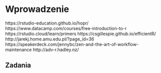 # Wprowadzenie {#wprowadzenie}

<!-- akapit o złożoności -->

<!-- why we code? -->
<!-- cost of reproduction! (economy) -->
<!-- money, money, money -->
<!-- reproducibility -->

<!-- group work -->

<!-- https://csgillespie.github.io/efficientR/collaboration.html#coding-style -->
<!-- There are, however, general principles that most programmers agree on, such as: -->

<!--     Use modular code; -->
<!--     Comment your code; -->
<!--     Don’t Repeat Yourself (DRY); -->
<!--     Be concise, clear and consistent. -->

<!-- why r (https://adv-r.hadley.nz/introduction.html)-->



<!-- gdzie zdobyć wiedzę (online resources) -->
<!-- everything takes time -->

<!-- akapit o inspiracjach -->
https://rstudio-education.github.io/hopr/
https://www.datacamp.com/courses/free-introduction-to-r
https://rstudio.cloud/learn/primers
https://csgillespie.github.io/efficientR/
http://jarekj.home.amu.edu.pl/?page_id=36
https://speakerdeck.com/jennybc/zen-and-the-art-of-workflow-maintenance
http://adv-r.hadley.nz/

## Zadania
